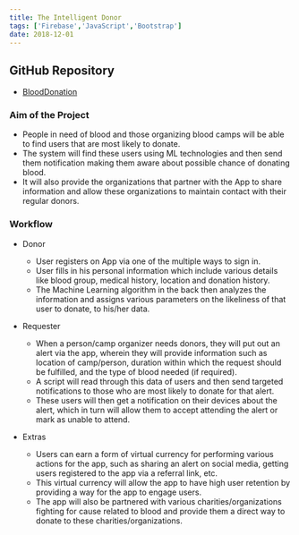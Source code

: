 ```yaml
---
title: The Intelligent Donor
tags: ['Firebase','JavaScript','Bootstrap']
date: 2018-12-01
---
```


## GitHub Repository
- [BloodDonation](https://github.com/Amorpheuz/BloodDonation)

### Aim of the Project
- People in need of blood and those organizing blood camps will be able to find users that are most likely to donate. 
- The system will find these users using ML technologies and then send them notification making them aware about possible chance of donating blood. 
- It will also provide the organizations that partner with the App to share information and allow these organizations to maintain contact with their regular donors. 

### Workflow

- Donor
    - User registers on App via one of the multiple ways to sign in. 
    - User fills in his personal information which include various details like blood group, medical history, location and donation history. 
    - The Machine Learning algorithm in the back then analyzes the information and assigns various parameters on the likeliness of that user to donate, to his/her data. 

- Requester
    - When a person/camp organizer needs donors, they will put out an alert via the app, wherein they will provide information such as location of camp/person, duration within which the request should be fulfilled, and the type of blood needed (if required). 
    - A script will read through this data of users and then send targeted notifications to those who are most likely to donate for that alert. 
    - These users will then get a notification on their devices about the alert, which in turn will allow them to accept attending the alert or mark as unable to attend. 

- Extras
    - Users can earn a form of virtual currency for performing various actions for the app, such as sharing an alert on social media, getting users registered to the app via a referral link, etc. 
    - This virtual currency will allow the app to have high user retention by providing a way for the app to engage users. 
    - The app will also be partnered with various charities/organizations fighting for cause related to blood and provide them a direct way to donate to these charities/organizations. 
